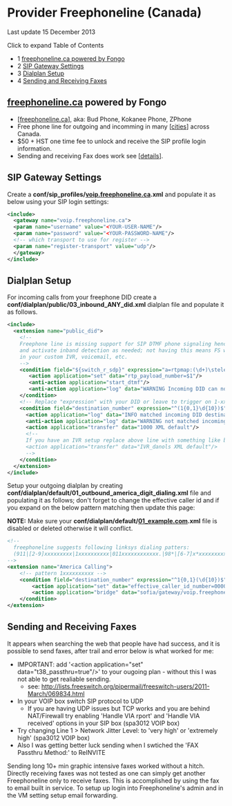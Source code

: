 
# Provider Freephoneline (Canada) 

 

Last update 15 December 2013

Click to expand Table of Contents

* 1 [freephoneline.ca powered by Fongo](#freephonelinecahttpfreephonelineca-powered-by-fongo)
* 2 [SIP Gateway Settings](#sip-gateway-settings)
* 3 [Dialplan Setup](#-freeswitch--provider-freephoneline-canada-)
* 4 [Sending and Receiving Faxes](#sending-and-receiving-faxes)

## [freephoneline.ca](http://freephoneline.ca) powered by Fongo

* \[[freephoneline.ca](http://freephoneline.ca/)\], aka: Bud Phone, Kokanee Phone, ZPhone
* Free phone line for outgoing and incomming in many \[[cities](http://www.freephoneline.ca/cityListing)\] across Canada.
* $50 + HST one time fee to unlock and receive the SIP profile login information.
* Sending and receiving Fax does work see \[[details](http://wiki.freeswitch.org/wiki/Provider%5FConfiguration:%5Ffreephoneline.ca#Sending%5Fand%5FReceiving%5FFaxes)\].

## SIP Gateway Settings

Create a **conf/sip\_profiles/[voip.freephoneline.ca](http://voip.freephoneline.ca).xml** and populate it as below using your SIP login settings:

```xml
<include>
  <gateway name="voip.freephoneline.ca">
  <param name="username" value="<YOUR-USER-NAME"/>
  <param name="password" value="<YOUR-PASSWORD-NAME"/> 
  <!-- which transport to use for register -->
  <param name="register-transport" value="udp"/>
  </gateway>
</include> 
```

## Dialplan Setup

For incoming calls from your freephone DID create a **conf/dialplan/public/03\_inbound\_ANY\_did.xml** dialplan file and populate it as follows.

```xml
<include>
  <extension name="public_did">
    <!--
	Freephone line is missing support for SIP DTMF phone signaling hence we auto detect for this
    and activate inband detection as needed; not having this means FS will not detect your keypresses
    in your custom IVR, voicemail, etc.
    -->
    <condition field="${switch_r_sdp}" expression="a=rtpmap:(\d+)\stelephone-event/8000" break="never">
	   <action application="set" data="rtp_payload_number=$1"/>
	   <anti-action application="start_dtmf"/>
	   <anti-action application="log" data="WARNING Incoming DID can not do SIP INFO/RFC2833 DTMF tones."/>
    </condition>
    <!-- Replace "expression" with your DID or leave to trigger on 1-xxx-xxx-xxxx or xxx-xxx-xxxx numbers -->
    <condition field="destination_number" expression="^(1{0,1}\d{10})$">
      <action application="log" data="INFO matched incoming DID destination_number: ${destination_number}"/>
      <anti-action application="log" data="WARNING not matched incoming DID destination_number: ${destination_number}"/>
      <action application="transfer" data="1000 XML default"/>
      <!--
      If you have an IVR setup replace above line with something like below line:
      <action application="transfer" data="IVR_danols XML default"/>
      -->
    </condition>
  </extension>
</include> 
```

Setup your outgoing dialplan by creating **conf/dialplan/default/01\_outbound\_america\_digit\_dialing.xml** file and populating it as follows; don't forget to change the effective caller id and if you expand on the below pattern matching then update this page:

**NOTE:** Make sure your **conf/dialplan/default/[01\_example.com](http://01%5Fexample.com).xml** file is disabled or deleted otherwise it will conflict.

```xml
<!-- 
  freephoneline suggests following linksys dialing patters: 
  (911|[2-9]xxxxxxxxx|1xxxxxxxxxx|011xxxxxxxxxxxx.|98*|[6-7]x*xxxxxxxxxxx.)
-->
<extension name="America Calling">
	<!-- pattern 1xxxxxxxxxx -->
    <condition field="destination_number" expression="^1{0,1}(\d{10})$">
        <action application="set" data="effective_caller_id_number=0000000000"/>
        <action application="bridge" data="sofia/gateway/voip.freephoneline.ca/$1"/>
    </condition>
</extension> 
```

## Sending and Receiving Faxes

It appears when searching the web that people have had success, and it is possible to send faxes, after trail and error below is what worked for me:

* IMPORTANT: add '&lt;action application="set" data="t38\_passthru=true"/>' to your ougoing plan - without this I was not able to get realiable sending.  
   * see: <http://lists.freeswitch.org/pipermail/freeswitch-users/2011-March/069834.html>
* In your VOIP box switch SIP protocol to UDP  
   * If you are having UDP issues but TCP works and you are behind NAT/Firewall try enabling 'Handle VIA rport' and 'Handle VIA received' options in your SIP box (spa3012 VOIP box)
* Try changing Line 1 > Network Jitter Level: to 'very high' or 'extremely high' (spa3012 VOIP box)
* Also I was getting better luck sending when I swtiched the 'FAX Passthru Method:' to ReINVITE

Sending long 10+ min graphic intensive faxes worked without a hitch. Directly receiving faxes was not tested as one can simply get another Freephoneline only to receive faxes. This is accomplished by using the fax to email built in service. To setup up login into Freephoneline's admin and in the VM setting setup email forwarding.

  

